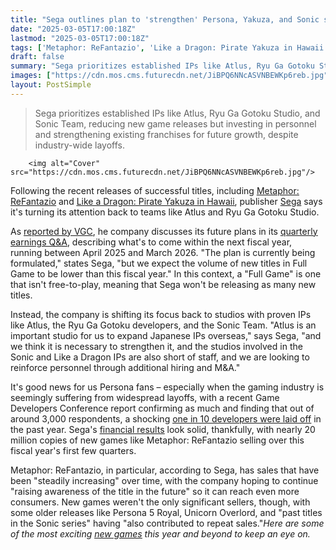 ```yaml
---
title: "Sega outlines plan to 'strengthen' Persona, Yakuza, and Sonic studios, says 'Atlus is an important studio for us to expand Japanese IPs overseas'"
date: "2025-03-05T17:00:18Z"
lastmod: "2025-03-05T17:00:18Z"
tags: ['Metaphor: ReFantazio', 'Like a Dragon: Pirate Yakuza in Hawaii', 'Sega', 'Atlus', 'Ryu Ga Gotoku Studio', 'Sonic', 'JRPG', 'Action RPG', 'Persona', 'Full Game']
draft: false
summary: "Sega prioritizes established IPs like Atlus, Ryu Ga Gotoku Studio, and Sonic Team,  reducing new game releases but investing in personnel and strengthening existing franchises for future growth, despite industry-wide layoffs."
images: ["https://cdn.mos.cms.futurecdn.net/JiBPQ6NNcASVNBEWKp6reb.jpg"]
layout: PostSimple
---
```

> Sega prioritizes established IPs like Atlus, Ryu Ga Gotoku Studio, and Sonic Team,  reducing new game releases but investing in personnel and strengthening existing franchises for future growth, despite industry-wide layoffs.


        <img alt="Cover" src="https://cdn.mos.cms.futurecdn.net/JiBPQ6NNcASVNBEWKp6reb.jpg"/>
        
Following the recent releases of successful titles, including [<u>Metaphor: ReFantazio</u>](https://www.gamesradar.com/games/jrpg/metaphor-refantazio-guide/) and [<u>Like a Dragon: Pirate Yakuza in Hawaii</u>](https://www.gamesradar.com/games/yakuza-like-a-dragon/10-years-since-last-being-a-full-protagonist-like-a-dragon-pirate-yakuza-in-hawaii-turns-majima-into-a-swashbuckling-spider-man/), publisher [Sega](https://www.gamesradar.com/tag/sega/) says it's turning its attention back to teams like Atlus and Ryu Ga Gotoku Studio.

As [reported by VGC](https://www.videogameschronicle.com/news/sega-promises-fewer-new-games-but-deeper-investments-in-sonic-atlus-and-like-a-dragon/), he company discusses its future plans in its [<u>quarterly earnings Q&amp;A</u>](https://www.segasammy.co.jp/cms/wp-content/uploads/pdf/en/ir/20250226_q3_major_QA_e.pdf), describing what's to come within the next fiscal year, running between April 2025 and March 2026. "The plan is currently being formulated," states Sega, "but we expect the volume of new titles in Full Game to be lower than this fiscal year." In this context, a "Full Game" is one that isn't free-to-play, meaning that Sega won't be releasing as many new titles.

Instead, the company is shifting its focus back to studios with proven IPs like Atlus, the Ryu Ga Gotoku developers, and the Sonic Team. "Atlus is an important studio for us to expand Japanese IPs overseas," says Sega, "and we think it is necessary to strengthen it, and the studios involved in the Sonic and Like a Dragon IPs are also short of staff, and we are looking to reinforce personnel through additional hiring and M&A."

It's good news for us Persona fans – especially when the gaming industry is seemingly suffering from widespread layoffs, with a recent Game Developers Conference report confirming as much and finding that out of around 3,000 respondents, a shocking [<u>one in 10 developers were laid off</u>](https://www.gamesradar.com/games/one-in-10-game-developers-were-laid-off-in-the-past-year-gdc-survey-of-3-000-devs-finds-we-set-impossible-goals-and-then-fire-everyone-if-they-prove-to-be-impossible/) in the past year. Sega's [<u>financial results</u>](https://www.segasammy.co.jp/cms/wp-content/uploads/pdf/en/ir/20250207_q3_presentation_e.pdf) look solid, thankfully, with nearly 20 million copies of new games like Metaphor: ReFantazio selling over this fiscal year's first few quarters.

Metaphor: ReFantazio, in particular, according to Sega, has sales that have been "steadily increasing" over time, with the company hoping to continue "raising awareness of the title in the future" so it can reach even more consumers. New games weren't the only significant sellers, though, with some older releases like Persona 5 Royal, Unicorn Overlord, and "past titles in the Sonic series" having "also contributed to repeat sales."*Here are some of the most exciting *[<u><em>new games</em></u>](https://www.gamesradar.com/video-game-release-dates/)* this year and beyond to keep an eye on.*
        
